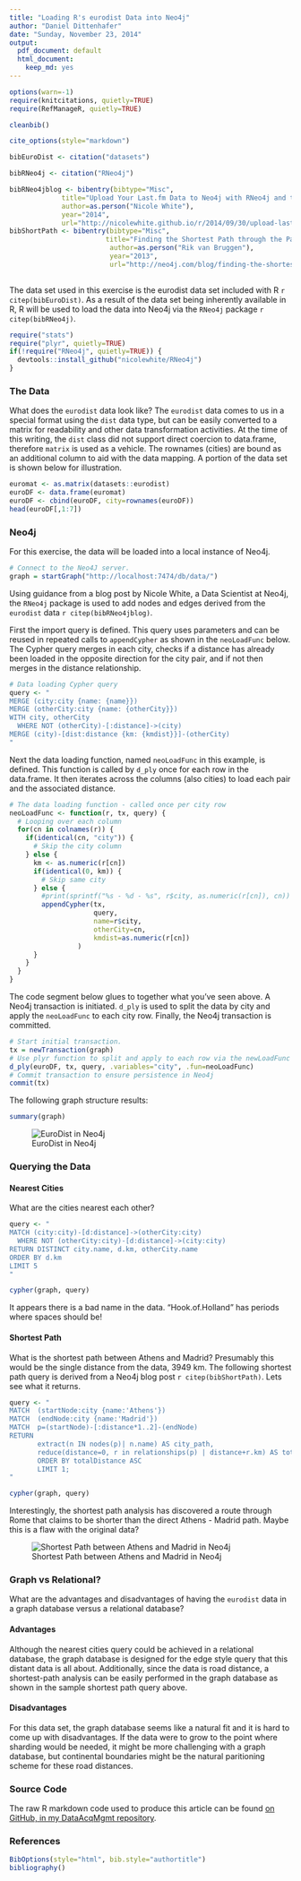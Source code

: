 ```yaml
---
title: "Loading R's eurodist Data into Neo4j"
author: "Daniel Dittenhafer"
date: "Sunday, November 23, 2014"
output:
  pdf_document: default
  html_document:
    keep_md: yes
---
```

```r
options(warn=-1)
require(knitcitations, quietly=TRUE)
require(RefManageR, quietly=TRUE)

cleanbib()

cite_options(style="markdown")

bibEuroDist <- citation("datasets")

bibRNeo4j <- citation("RNeo4j")

bibRNeo4jblog <- bibentry(bibtype="Misc", 
             title="Upload Your Last.fm Data to Neo4j with RNeo4j and the Transactional Endpoint", 
             author=as.person("Nicole White"),
             year="2014",
             url="http://nicolewhite.github.io/r/2014/09/30/upload-last-fm-rneo4j-transaction.html")
bibShortPath <- bibentry(bibtype="Misc",
                        title="Finding the Shortest Path through the Park", 
                         author=as.person("Rik van Bruggen"),
                         year="2013",
                         url="http://neo4j.com/blog/finding-the-shortest-path-through-the-park/")
             
```
The data set used in this exercise is the eurodist data set included with R `r citep(bibEuroDist)`. As a result of the data set being inherently available in R, R will be used to load the data into Neo4j via the `RNeo4j` package `r citep(bibRNeo4j)`.
```r
require("stats")
require("plyr", quietly=TRUE)
if(!require("RNeo4j", quietly=TRUE)) {
  devtools::install_github("nicolewhite/RNeo4j")
}
```

### The Data ###
What does the `eurodist` data look like? The `eurodist` data comes to us in a special format using the `dist` data type, but can be easily converted to a matrix for readability and other data transformation activities. At the time of this writing, the `dist` class did not support direct coercion to data.frame, therefore `matrix` is used as a vehicle. The rownames (cities) are bound
as an additional column to aid with the data mapping. A portion of the data set is shown below for illustration.
```r
euromat <- as.matrix(datasets::eurodist)
euroDF <- data.frame(euromat)
euroDF <- cbind(euroDF, city=rownames(euroDF))
head(euroDF[,1:7])
```

### Neo4j ###
For this exercise, the data will be loaded into a local instance of Neo4j. 

```r
# Connect to the Neo4J server.
graph = startGraph("http://localhost:7474/db/data/")
```

Using guidance from a blog post by Nicole White, a Data Scientist at Neo4j,
the `RNeo4j` package is used to add nodes and edges derived from the `eurodist` 
data `r citep(bibRNeo4jblog)`.

First the import query is defined. This query uses parameters and can be reused
in repeated calls to `appendCypher` as shown in the `neoLoadFunc` below. The Cypher query
merges in each city, checks if a distance has already been loaded in the opposite direction
for the city pair, and if not then merges in the distance relationship.

```r
# Data loading Cypher query
query <- "
MERGE (city:city {name: {name}})
MERGE (otherCity:city {name: {otherCity}})
WITH city, otherCity
  WHERE NOT (otherCity)-[:distance]->(city)
MERGE (city)-[dist:distance {km: {kmdist}}]-(otherCity)
"
```

Next the data loading function, named `neoLoadFunc` in this example, is defined. This function is called by `d_ply` once for each row in the data.frame. It then iterates across the columns (also cities) to load each pair and the associated distance.

```r
# The data loading function - called once per city row
neoLoadFunc <- function(r, tx, query) {
  # Looping over each column
  for(cn in colnames(r)) {
    if(identical(cn, "city")) {
      # Skip the city column
    } else {
      km <- as.numeric(r[cn])
      if(identical(0, km)) {
        # Skip same city
      } else {
        #print(sprintf("%s - %d - %s", r$city, as.numeric(r[cn]), cn))
        appendCypher(tx,
                     query,
                     name=r$city,
                     otherCity=cn,
                     kmdist=as.numeric(r[cn])
                 )           
      }
    }
  }
}

```

The code segment below glues to together what you've seen above. A Neo4j transaction is initiated.
`d_ply` is used to split the data by city and apply the `neoLoadFunc` to each city row. Finally, the
Neo4j transaction is committed.

```r
# Start initial transaction.
tx = newTransaction(graph)
# Use plyr function to split and apply to each row via the newLoadFunc defined earlier.
d_ply(euroDF, tx, query, .variables="city", .fun=neoLoadFunc)
# Commit transaction to ensure persistence in Neo4j
commit(tx)
```

The following graph structure results:
```r
summary(graph)
```

![EuroDist in Neo4j](Eurodist-Neo4j-Visual.png)

### Querying the Data ###

#### Nearest Cities ####

What are the cities nearest each other? 

```r
query <- "
MATCH (city:city)-[d:distance]->(otherCity:city)
  WHERE NOT (otherCity:city)-[d:distance]->(city:city)
RETURN DISTINCT city.name, d.km, otherCity.name
ORDER BY d.km
LIMIT 5
"
```

```r
cypher(graph, query)
```

It appears there is a bad name in the data. "Hook.of.Holland" has periods where spaces should be!

#### Shortest Path ####

What is the shortest path between Athens and Madrid? Presumably this would be the single distance from the 
data, 3949 km. The following shortest path query is derived from a Neo4j blog post `r citep(bibShortPath)`. Lets see what it returns.
       
```r
query <- "
MATCH  (startNode:city {name:'Athens'})
MATCH  (endNode:city {name:'Madrid'})
MATCH  p=(startNode)-[:distance*1..2]-(endNode)
RETURN 
       extract(n IN nodes(p)| n.name) AS city_path,
       reduce(distance=0, r in relationships(p) | distance+r.km) AS totalDistance
       ORDER BY totalDistance ASC
       LIMIT 1;
"
```

```r
cypher(graph, query)
```
Interestingly, the shortest path analysis has discovered a route through Rome that claims to be shorter than
the direct Athens - Madrid path. Maybe this is a flaw with the original data?

![Shortest Path between Athens and Madrid in Neo4j](Eurodist-AthensMadrid-ShortestPath.png)

### Graph vs Relational? ###

What are the advantages and disadvantages of having the `eurodist` data in a graph database versus a relational database? 

#### Advantages ####
Although the nearest cities query could be achieved in a relational database, the graph database is designed for the edge style query that this distant data is all about. Additionally, since the data is road distance, a shortest-path analysis can be easily performed in the graph database as shown in the sample shortest path query above.

#### Disadvantages ####
For this data set, the graph database seems like a natural fit and it is hard to come up with disadvantages. If the data were to grow to the point where sharding would be needed, it might be more challenging with a graph database, but continental boundaries might be the natural paritioning scheme for these road distances. 

### Source Code ###
The raw R markdown code used to produce this article can be found 
[on GitHub, in my DataAcqMgmt repository](https://raw.githubusercontent.com/dwdii/DataAcqMgmt/master/Week13/Project5-LoadingDataIntoNeo4j.Rmd).

### References ###

```r
BibOptions(style="html", bib.style="authortitle")
bibliography()
```
